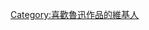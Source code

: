 {{Userbox
  |border-c = #000000
  |border-s = 1
  |id-c     = #FFFFFF
  |id-s     = 12
  |id-fc    = #000000
  |info-c   = #ffffff
  |info-s   = 10
  |info-fc  = #000000
  |id       = [[File:LuXun1930.jpg|45px]]
  |info     = 這個用戶喜歡'''[[魯迅]]'''的作品。
}}

[[Category:喜歡魯迅作品的維基人]]